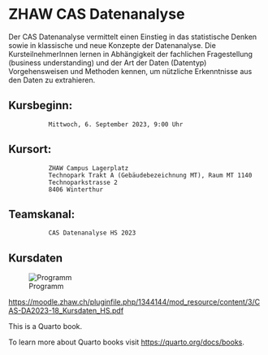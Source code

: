 # ZHAW CAS Datenanalyse {.unnumbered}

Der CAS Datenanalyse vermittelt einen Einstieg in das statistische Denken sowie in klassische und neue Konzepte der Datenanalyse. Die KursteilnehmerInnen lernen in Abhängigkeit der fachlichen Fragestellung (business understanding) und der Art der Daten (Datentyp) Vorgehensweisen und Methoden kennen, um nützliche Erkenntnisse aus den Daten zu extrahieren.

## Kursbeginn:

```         
           Mittwoch, 6. September 2023, 9:00 Uhr
```

## Kursort:

```         
           ZHAW Campus Lagerplatz
           Technopark Trakt A (Gebäudebezeichnung MT), Raum MT 1140
           Technoparkstrasse 2
           8406 Winterthur
```

## Teamskanal:

```         
           CAS Datenanalyse HS 2023
```

## Kursdaten

![Programm](Programm.png)

<https://moodle.zhaw.ch/pluginfile.php/1344144/mod_resource/content/3/CAS-DA2023-18_Kursdaten_HS.pdf>

This is a Quarto book.

To learn more about Quarto books visit <https://quarto.org/docs/books>.
